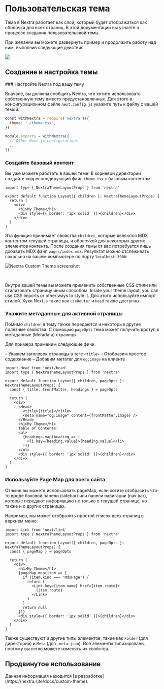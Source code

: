 
# Пользовательская тема

Тема в Nextra работает как слой, который будет отображаться как оболочка для
всех страниц. В этой документации вы узнаете о процессе создания пользовательской
темы.

При желании вы можете развернуть пример и продолжить работу над ним, выполнив следующие действия:

[![](https://vercel.com/button)](https://vercel.com/new/clone?s=https%3A%2F%2Fgithub.com%2Fshuding%2Fnextra-example&showOptionalTeamCreation=false)

## Создание и настройка темы

<Steps>
### Настройте Nextra под вашу тему

Вначале, вы должны сообщить Nextra, что хотите использовать собственную тему вместо предустановленных. Для этого в конфигурационном файле `next.config.js` укажите путь к файлу с вашей темой:

```js {2} filename="next.config.js"
const withNextra = require('nextra')({
  theme: './theme.tsx',
})

module.exports = withNextra({
  // Other Next.js configurations
  ...
})
```

### Создайте базовый контент

Вы уже можете работать в вашей теме! В корневой директории создайте корреспондирующий файл `theme.tsx` с базовым контентом:

```tsx filename="theme.tsx" /children/
import type { NextraThemeLayoutProps } from 'nextra'

export default function Layout({ children }: NextraThemeLayoutProps) {
  return (
    <div>
      <h1>My Theme</h1>
      <div style={{ border: '1px solid' }}>{children}</div>
    </div>
  )
}
```
Эта функция принимает свойства `children`, которые являются MDX контентом текущей страницы, и оболочкой для некоторых других элементов контента. После создания темы от вас потребуется лишь добавить MDX файл `pages/index.mdx`. Результат можно отслеживать локально на вашем компьютере по порту `localhost:3000`:

![Nextra Custom Theme screenshot](https://nextra.site/_next/image?url=%2F_next%2Fstatic%2Fmedia%2Fcustom-theme.d9599858.png&w=3840&q=75)

<br />

Внутри вашей темы вы можете применить собственные CSS стили или стилизовать страницу иным способом. 
Inside your theme layout, you can use CSS imports or other ways to style it. Для этого используйте импорт стилей. Хуки Next.js такие как `useRouter` и `Head` также доступны.

### Укажите метаданные для активной страницы

Помимо `children` в тему также передаются и некоторые другие полезные свойства. С помощью `pageOpts` тема может получить доступ к метаданные (Metadata) страницы.

Для примера применим следующие фичи:

– Укажем заголовок страницы в теге `<title>`
– Отобразим простое содержание
– Добавим метатег для `og:image` на клиенте

```tsx filename="theme.tsx" /pageOpts/
import Head from 'next/head'
import type { NextraThemeLayoutProps } from 'nextra'

export default function Layout({ children, pageOpts }: NextraThemeLayoutProps) {
  const { title, frontMatter, headings } = pageOpts

  return (
    <div>
      <Head>
        <title>{title}</title>
        <meta name="og:image" content={frontMatter.image} />
      </Head>
      <h1>My Theme</h1>
      Table of Contents:
      <ul>
        {headings.map(heading => (
          <li key={heading.value}>{heading.value}</li>
        ))}
      </ul>
      <div style={{ border: '1px solid' }}>{children}</div>
    </div>
  )
}
```

### Используйте Page Map для всего сайта

Отныне вы можете использовать pageMap, если хотите отобразить что-то вроде боковой панели (sidebar) или панели навигации (nav bar), которые передают информацию не только о текущей странице, но также и о других страницах.

Например, мы может отобразить простой список всех страниц в верхнем меню:

```tsx filename="theme.tsx" /pageMap/
import Link from 'next/link'
import type { NextraThemeLayoutProps } from 'nextra'

export default function Layout({ children, pageOpts }: NextraThemeLayoutProps) {
  const { pageMap } = pageOpts

  return (
    <div>
      <h1>My Theme</h1>
      {pageMap.map(item => {
        if (item.kind === 'MdxPage') {
          return (
            <Link key={item.name} href={item.route}>
              {item.route}
            </Link>
          )
        }
        return null
      })}
      <div style={{ border: '1px solid' }}>{children}</div>
    </div>
  )
}
```
Также существуют и другие типы элементов, такие как `Folder` (для директорий) и `Meta` (для `_meta.json`). Все элементы типизированы, поэтому вы легко можете изменять их свойства.

</Steps>

## Продвинутое использование

<Callout type="warning">
  Данная информация находится [в разработке](https://nextra.site/docs/custom-theme).
</Callout>